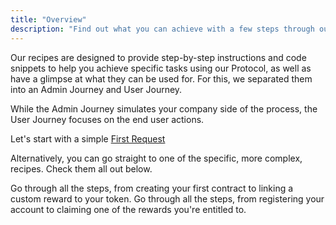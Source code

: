 ```yaml
---
title: "Overview"
description: "Find out what you can achieve with a few steps through our Protocol"
---
```


Our recipes are designed to provide step-by-step instructions and code snippets to help you achieve specific tasks using our Protocol, as well as have a glimpse at what they can be used for.
For this, we separated them into an Admin Journey and User Journey.

While the Admin Journey simulates your company side of the process, the User Journey focuses on the end user actions.

Let's start with a simple [First Request](/recipes/first-request)

Alternatively, you can go straight to one of the specific, more complex, recipes. Check them all out below.

<CardGroup cols={2}>
  <Card title="Admin Journey" href="/widgets/authentication">
    Go through all the steps, from creating your first contract to linking a
    custom reward to your token.
  </Card>
  <Card title="User Journey" href="/widgets/checkout">
    Go through all the steps, from registering your account to claiming one of
    the rewards you're entitled to.
  </Card>
</CardGroup>
